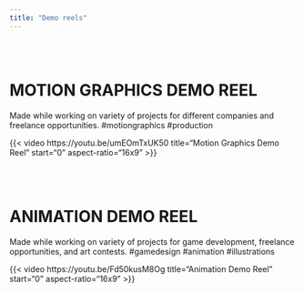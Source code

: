```yaml
---
title: "Demo reels"
---
```


<br/><br/>

# MOTION GRAPHICS DEMO REEL

Made while working on variety of projects for different companies and freelance opportunities. #motiongraphics #production

{{< video https://youtu.be/umEOmTxUK50
    title="Motion Graphics Demo Reel"
    start="0"
    aspect-ratio="16x9" 
>}}


<br/><br/>

# ANIMATION DEMO REEL

Made while working on variety of projects for game development, freelance opportunities, and art contests. #gamedesign #animation #illustrations

{{< video https://youtu.be/Fd50kusM8Og
    title="Animation Demo Reel"
    start="0"
    aspect-ratio="16x9" 
>}}
